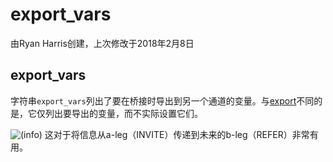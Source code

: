 # export_vars

由Ryan Harris创建，上次修改于2018年2月8日

## export_vars

字符串`export_vars`列出了要在桥接时导出到另一个通道的变量。与[export](../FreeSWITCH-Explained/Modules/mod-dptools/6586592.mdx#about)不同的是，它仅列出要导出的变量，而不实际设置它们。

![(info)](/images/icons/emoticons/information.svg) 这对于将信息从a-leg（INVITE）传递到未来的b-leg（REFER）非常有用。